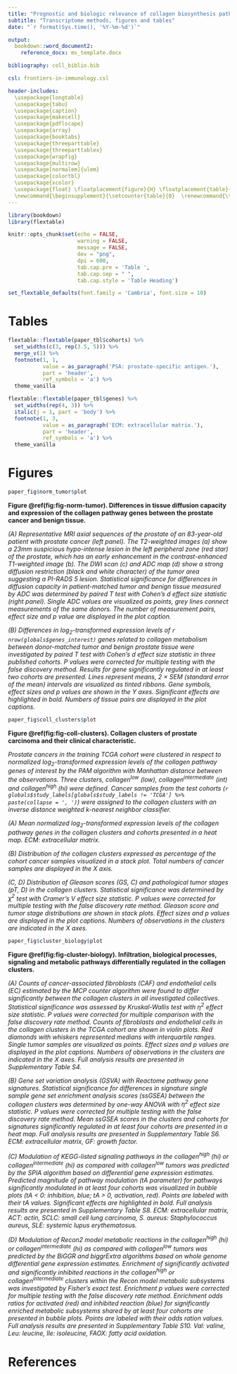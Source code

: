 ---
title: "Prognostic and biologic relevance of collagen biosynthesis pathway in prostate cancer"
subtitle: "Transcriptome methods, figures and tables"
date: "`r format(Sys.time(), '%Y-%m-%d')`"

output: 
  bookdown::word_document2:   
    reference_docx: ms_template.docx

bibliography: coll_biblio.bib

csl: frontiers-in-immunology.csl

header-includes:
  \usepackage{longtable}
  \usepackage{tabu}
  \usepackage{caption}
  \usepackage{makecell}
  \usepackage{pdflscape}
  \usepackage{array}
  \usepackage{booktabs}
  \usepackage{threeparttable}
  \usepackage{threeparttablex}
  \usepackage{wrapfig}
  \usepackage{multirow}
  \usepackage[normalem]{ulem}
  \usepackage{colortbl}
  \usepackage{xcolor}
  \usepackage{float} \floatplacement{figure}{H} \floatplacement{table}{H}
  \newcommand{\beginsupplement}{\setcounter{table}{0}  \renewcommand{\thetable}{S\arabic{table}}       \setcounter{figure}{0} \renewcommand{\thefigure}{S\arabic{figure}}}
---

```{r, setup, include = FALSE}

library(bookdown)
library(flextable)

knitr::opts_chunk$set(echo = FALSE, 
                      warning = FALSE, 
                      message = FALSE, 
                      dev = "png", 
                      dpi = 600, 
                      tab.cap.pre = 'Table ', 
                      tab.cap.sep = " ", 
                      tab.cap.style = 'Table Heading')

set_flextable_defaults(font.family = 'Cambria', font.size = 10)


```

\newpage

# Tables 

```{r tab-cohorts, tab.cap = 'Characteristic of the analyzed cohorts. Numeric variables are presented as medians with interquartile ranges (IQR) and ranges. Qualitative variables are presented as percentages of categories within the complete observation set.'}

flextable::flextable(paper_tbl$cohorts) %>% 
  set_widths(c(3, rep(3.5, 5))) %>% 
  merge_v(1) %>% 
  footnote(1, 1, 
           value = as_paragraph('PSA: prostate-specific antigen.'), 
           part = 'header', 
           ref_symbols = 'a') %>%
  theme_vanilla

```

\newpage

```{r tab-genes, tab.cap = 'Collagen genes of interest and their classification.'}

flextable::flextable(paper_tbl$genes) %>% 
  set_widths(rep(4, 3)) %>% 
  italic(j = 1, part = 'body') %>% 
  footnote(1, 3, 
           value = as_paragraph('ECM: extracellular matrix.'), 
           part = 'header', 
           ref_symbols = 'a') %>% 
  theme_vanilla

```

\newpage

# Figures

```{r fig-norm-tumor, fig.width = figur::convert(paper_fig$norm_tumor, to = 'in')$w, fig.height = figur::convert(paper_fig$norm_tumor, to = 'in')$h, fig.cap = 'Differences in tissue diffusion capacity and expression of the collagen pathway genes between the prostate cancer and benign tissue.'}

paper_fig$norm_tumor$plot

```

__Figure \@ref(fig:fig-norm-tumor). Differences in tissue diffusion capacity and expression of the collagen pathway genes between the prostate cancer and benign tissue.__ 

_(A) Representative MRI axial sequences of the prostate of an 83-year-old patient with prostate cancer (left panel). The T2-weighted images (a) show a 23mm suspicious hypo-intense lesion in the left peripheral zone (red star) of the prostate, which has an early enhancement in the contrast-enhanced T1-weighted image (b). The DWI scan (c) and ADC map (d) show a strong diffusion restriction (black and white character) of the tumor area suggesting a PI-RADS 5 lesion. Statistical significance for differences in diffusion capacity in patient-matched tumor and benign tissue measured by ADC was determined by paired T test with Cohen's d effect size statistic (right panel). Single ADC values are visualized as points, grey lines connect measurements of the same donors. The number of measurement pairs, effect size and p value are displayed in the plot caption._

_(B) Differences in $log_2$-transformed expression levels of `r nrow(globals$genes_interest)` genes related to collagen metabolism between donor-matched tumor and benign prostate tissue were investigated by paired T test with Cohen's d effect size statistic in three published cohorts. P values were corrected for multiple testing with the false discovery method. Results for gene significantly regulated in at least two cohorts are presented. Lines represent means, 2 $\times$ SEM (standard error of the mean) intervals are visualized as tinted ribbons. Gene symbols, effect sizes and p values are shown in the Y axes. Significant effects are highlighted in bold. Numbers of tissue pairs are displayed in the plot captions._

\newpage

```{r fig-coll-clusters, fig.width = figur::convert(paper_fig$coll_clusters, to = 'in')$w, fig.height = figur::convert(paper_fig$coll_clusters, to = 'in')$h, fig.cap = 'Collagen clusters of prostate carcinoma and their clinical characteristic.'}

paper_fig$coll_clusters$plot

```

__Figure \@ref(fig:fig-coll-clusters). Collagen clusters of prostate carcinoma and their clinical characteristic.__ 

_Prostate cancers in the training TCGA cohort were clustered in respect to normalized $log_2$-transformed expression levels of the collagen pathway genes of interest by the PAM algorithm with Manhattan distance between the observations. Three clusters, collagen^low^ (low), collagen^intermediate^ (int) and collagen^high^ (hi) were defined. Cancer samples from the test cohorts (`r globals$study_labels[globals$study_labels != 'TCGA'] %>% paste(collapse = ', ')`) were assigned to the collagen clusters with an inverse distance weighted k-nearest neighbor classifier._

_(A) Mean normalized $log_2$-transformed expression levels of the collagen pathway genes in the collagen clusters and cohorts presented in a heat map. ECM: extracellular matrix._

_(B) Distribution of the collagen clusters expressed as percentage of the cohort cancer samples visualized in a stack plot. Total numbers of cancer samples are displayed in the X axis. _

_(C, D) Distribution of Gleason scores (GS, C) and pathological tumor stages (pT, D) in the collagen clusters. Statistical significance was determined by $\chi^2$ test with Cramer's V effect size statistic. P values were corrected for multiple testing with the false discovery rate method. Gleason score and tumor stage distributions are shown in stack plots. Effect sizes and p values are displayed in the plot captions. Numbers of observations in the clusters are indicated in the X axes._

\newpage

```{r fig-cluster-biology, fig.width = figur::convert(paper_fig$cluster_biology, to = 'in')$w, fig.height = figur::convert(paper_fig$cluster_biology, to = 'in')$h, fig.cap = 'Infiltration, biological processes, signaling and metabolic pathways differentially regulated in the collagen clusters.'}

paper_fig$cluster_biology$plot

```

__Figure \@ref(fig:fig-cluster-biology). Infiltration, biological processes, signaling and metabolic pathways differentially regulated in the collagen clusters.__ 

_(A) Counts of cancer-associated fibroblasts (CAF) and endothelial cells (EC) estimated by the MCP counter algorithm were found to differ significantly between the collagen clusters in all investigated collectives. Statistical significance was assessed by Kruskal-Wallis test with $\eta^2$ effect size statistic. P values were corrected for multiple comparison with the false discovery rate method. Counts of fibroblasts and endothelial cells in the collagen clusters in the TCGA cohort are shown in violin plots. Red diamonds with whiskers represented medians with interquartile ranges. Single tumor samples are visualized as points. Effect sizes and p values are displayed in the plot captions. Numbers of observations in the clusters are indicated in the X axes. Full analysis results are presented in Supplementary Table S4._

_(B) Gene set variation analysis (GSVA) with Reactome pathway gene signatures. Statistical significance for differences in signature single sample gene set enrichment analysis scores (ssGSEA) between the collagen clusters was determined by one-way ANOVA with $\eta^2$ effect size statistic. P values were corrected for multiple testing with the false discovery rate method. Mean ssGSEA scores in the clusters and cohorts for signatures significantly regulated in at least four cohorts are presented in a heat map. Full analysis results are presented in Supplementary Table S6. ECM: extracellular matrix, GF: growth factor._

_(C) Modulation of KEGG-listed signaling pathways in the collagen^high^ (hi) or collagen^intermediate^ (hi) as compared with collagen^low^ tumors was predicted by the SPIA algorithm based on differential gene expression estimates. Predicted magnitude of pathway modulation (tA parameter) for pathways significantly modulated in at least four cohorts was visualized in bubble plots (tA < 0: inhibition, blue; tA > 0, activation, red). Points are labeled with their tA values. Significant effects are highlighted in bold. Full analysis results are presented in Supplementary Table S8. ECM: extracellular matrix, ACT: actin, SCLC: small cell lung carcinoma, S. aureus: Staphylococcus aureus, SLE: systemic lupus erythematosus._

_(D) Modulation of Recon2 model metabolic reactions in the collagen^high^ (hi) or collagen^intermediate^ (hi) as compared with collagen^low^ tumors was predicted by the BiGGR and biggrExtra algorithms based on whole genome differential gene expression estimates. Enrichment of significantly activated and significantly inhibited reactions in the collagen^high^ or collagen^intermediate^ clusters within the Recon model metabolic subsystems was investigated by Fisher's exact test. Enrichment p values were corrected for multiple testing with the false discovery rate method. Enrichment odds ratios for activated (red) and inhibited reaction (blue) for significantly enriched metabolic subsystems shared by at least four cohorts are presented in bubble plots. Points are labeled with their odds ration values. Full analysis results are presented in Supplementary Table S10. Val: valine, Leu: leucine, Ile: isoleucine, FAOX: fatty acid oxidation._

\newpage

# References